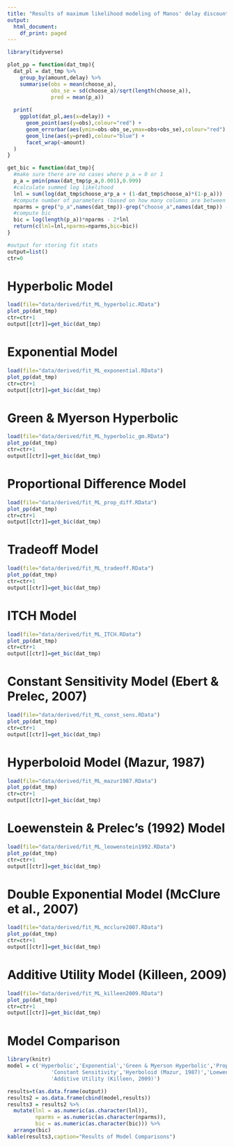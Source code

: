 ```yaml
---
title: "Results of maximum likelihood modeling of Manos' delay discounting data"
output:
  html_document:
    df_print: paged
---
```


```r
library(tidyverse)

plot_pp = function(dat_tmp){
  dat_pl = dat_tmp %>%
    group_by(amount,delay) %>%
    summarise(obs = mean(choose_a),
              obs_se = sd(choose_a)/sqrt(length(choose_a)),
              pred = mean(p_a))
  
  print(
    ggplot(dat_pl,aes(x=delay)) +
      geom_point(aes(y=obs),colour="red") +
      geom_errorbar(aes(ymin=obs-obs_se,ymax=obs+obs_se),colour="red") +
      geom_line(aes(y=pred),colour="blue") +
      facet_wrap(~amount)
  )
}

get_bic = function(dat_tmp){
  #make sure there are no cases where p_a = 0 or 1
  p_a = pmin(pmax(dat_tmp$p_a,0.001),0.999) 
  #calculate summed log likelihood
  lnl = sum(log(dat_tmp$choose_a*p_a + (1-dat_tmp$choose_a)*(1-p_a)))
  #compute number of parameters (based on how many columns are between observed choice and predicted choice)
  nparms = grep("p_a",names(dat_tmp))-grep("choose_a",names(dat_tmp)) - 1
  #compute bic
  bic = log(length(p_a))*nparms - 2*lnl 
  return(c(lnl=lnl,nparms=nparms,bic=bic))
}

#output for storing fit stats
output=list()
ctr=0
```


# Hyperbolic Model

```r
load(file="data/derived/fit_ML_hyperbolic.RData")
plot_pp(dat_tmp)
ctr=ctr+1
output[[ctr]]=get_bic(dat_tmp)
```

# Exponential Model
```r
load(file="data/derived/fit_ML_exponential.RData")
plot_pp(dat_tmp)
ctr=ctr+1
output[[ctr]]=get_bic(dat_tmp)
```

# Green & Myerson Hyperbolic
```r
load(file="data/derived/fit_ML_hyperbolic_gm.RData")
plot_pp(dat_tmp)
ctr=ctr+1
output[[ctr]]=get_bic(dat_tmp)
```

# Proportional Difference Model
```r
load(file="data/derived/fit_ML_prop_diff.RData")
plot_pp(dat_tmp)
ctr=ctr+1
output[[ctr]]=get_bic(dat_tmp)
```

# Tradeoff Model
```r
load(file="data/derived/fit_ML_tradeoff.RData")
plot_pp(dat_tmp)
ctr=ctr+1
output[[ctr]]=get_bic(dat_tmp)
```

# ITCH Model
```r
load(file="data/derived/fit_ML_ITCH.RData")
plot_pp(dat_tmp)
ctr=ctr+1
output[[ctr]]=get_bic(dat_tmp)
```

# Constant Sensitivity Model (Ebert & Prelec, 2007)
```r
load(file="data/derived/fit_ML_const_sens.RData")
plot_pp(dat_tmp)
ctr=ctr+1
output[[ctr]]=get_bic(dat_tmp)
```

# Hyperboloid Model (Mazur, 1987)
```r
load(file="data/derived/fit_ML_mazur1987.RData")
plot_pp(dat_tmp)
ctr=ctr+1
output[[ctr]]=get_bic(dat_tmp)
```

# Loewenstein & Prelec's (1992) Model
```r
load(file="data/derived/fit_ML_leowenstein1992.RData")
plot_pp(dat_tmp)
ctr=ctr+1
output[[ctr]]=get_bic(dat_tmp)
```

# Double Exponential Model (McClure et al., 2007)
```r
load(file="data/derived/fit_ML_mcclure2007.RData")
plot_pp(dat_tmp)
ctr=ctr+1
output[[ctr]]=get_bic(dat_tmp)
```

# Additive Utility Model (Killeen, 2009)
```r
load(file="data/derived/fit_ML_killeen2009.RData")
plot_pp(dat_tmp)
ctr=ctr+1
output[[ctr]]=get_bic(dat_tmp)
```

# Model Comparison
```r
library(knitr)
model = c('Hyperbolic','Exponential','Green & Myerson Hyperbolic','Proportional Difference','Tradeoff','ITCH',
              'Constant Sensitivity','Hyerboloid (Mazur, 1987)','Loewenstein & Prelec (1992)','Double Exponential (McClure et al., 2007)',
              'Additive Utility (Killeen, 2009)')

results=t(as.data.frame(output))
results2 = as.data.frame(cbind(model,results))
results3 = results2 %>%
  mutate(lnl = as.numeric(as.character(lnl)),
         nparms = as.numeric(as.character(nparms)),
         bic = as.numeric(as.character(bic))) %>%
  arrange(bic)
kable(results3,caption="Results of Model Comparisons")

```
